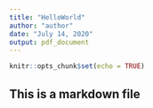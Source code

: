 ```yaml
---
title: "HelloWorld"
author: "author"
date: "July 14, 2020"
output: pdf_document
---
```


```r
knitr::opts_chunk$set(echo = TRUE)
```

## This is a markdown file